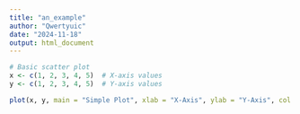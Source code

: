 ```yaml
---
title: "an_example"
author: "Qwertyuic"
date: "2024-11-18"
output: html_document
---
```


```r
# Basic scatter plot
x <- c(1, 2, 3, 4, 5)  # X-axis values
y <- c(1, 2, 3, 4, 5)  # Y-axis values

plot(x, y, main = "Simple Plot", xlab = "X-Axis", ylab = "Y-Axis", col = "blue")
```

